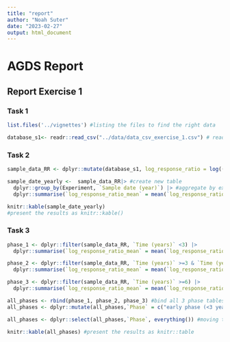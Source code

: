 ```yaml
---
title: "report"
author: "Noah Suter"
date: "2023-02-27"
output: html_document
---
```


# AGDS Report

## Report Exercise 1

### Task 1


```r
list.files('../vignettes') #listing the files to find the right data
```

```r
database_s1<- readr::read_csv("../data/data_csv_exercise_1.csv") # reading the .csv into R
```

### Task 2

```r
sample_data_RR <- dplyr::mutate(database_s1, log_response_ratio = log((`increased CO2`/`ambient CO2`))) #calculate the RR and add as a new column
```

```r
sample_date_yearly <-  sample_data_RR|> #create new table
  dplyr::group_by(Experiment, `Sample date (year)`) |> #aggregate by experiment with subgroup sample date (in years)
  dplyr::summarise(`log_response_ratio_mean` = mean(`log_response_ratio`)) #calculating the mean of RR within the defined groups
```

```r
knitr::kable(sample_date_yearly)
#present the results as knitr::kable()
```

### Task 3
```r
phase_1 <- dplyr::filter(sample_data_RR, `Time (years)` <3) |>
  dplyr::summarise(`log_response_ratio_mean` = mean(`log_response_ratio`)) #aggregate the RR of phase 1
```

```r

phase_2 <- dplyr::filter(sample_data_RR, `Time (years)` >=3 & `Time (years)`<6) |>
  dplyr::summarise(`log_response_ratio_mean` = mean(`log_response_ratio`)) #aggregate the RR of phase 2
```

```r
phase_3 <- dplyr::filter(sample_data_RR, `Time (years)` >=6) |>
  dplyr::summarise(`log_response_ratio_mean` = mean(`log_response_ratio`)) #aggregate the RR of phase 3
```

```r
all_phases <- rbind(phase_1, phase_2, phase_3) #bind all 3 phase tables to one table
all_phases <- dplyr::mutate(all_phases,`Phase` = c("early phase (<3 years since start)", "mid phase (3-6 years since start", "late phase (>6 years since start)" )) #add a column with the phase description
```

```r
all_phases <- dplyr::select(all_phases,`Phase`, everything()) #moving the phase column to position one
```

```r
knitr::kable(all_phases) #present the results as knitr::table
```





